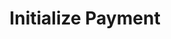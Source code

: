 ---
openapi: post /payments/initialize
title: Initialize Payment
sidebarTitle: Initialize Payment
hide_title: true
---